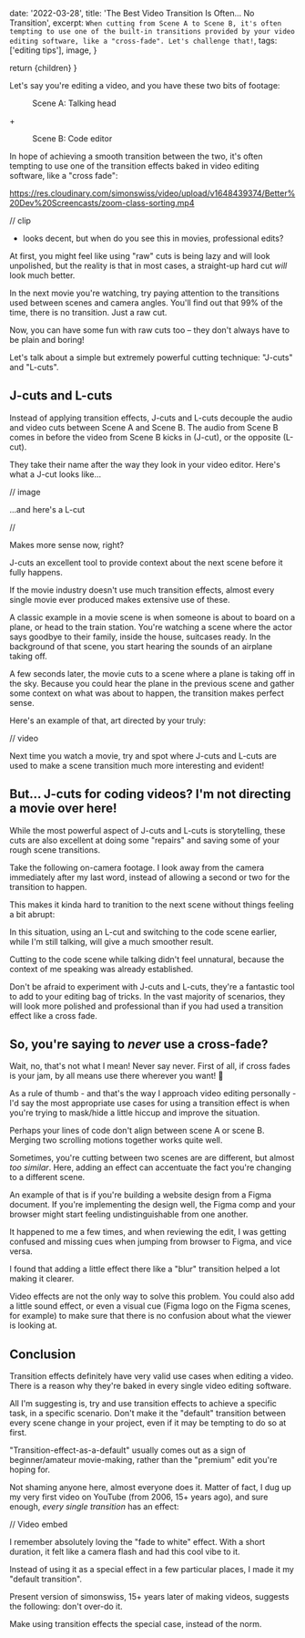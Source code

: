 
  date: '2022-03-28',
  title: 'The Best Video Transition Is Often... No Transition',
  excerpt: `When cutting from Scene A to Scene B, it's often tempting to use one of the built-in transitions provided by your video editing software, like a "cross-fade". Let's challenge that!`,
  tags: ['editing tips'],
  image,
}

  return <MarkdownLayout meta={meta}>{children}</MarkdownLayout>
}

Let's say you're editing a video, and you have these two bits of footage:

<div className="flex items-center gap-4">
  <figure className="mt-0">
    <Image src="https://placekitten.com/400/200" width={400} height={200} alt="" />
    <figcaption>Scene A: Talking head</figcaption>
  </figure>
  <span>+</span>
  <figure className="mt-0">
    <Image src="https://placekitten.com/400/200" width={400} height={200} alt="" />
    <figcaption>Scene B: Code editor</figcaption>
  </figure>
</div>

In hope of achieving a smooth transition between the two, it's often tempting to use one of the transition effects baked in video editing software, like a "cross fade":

https://res.cloudinary.com/simonswiss/video/upload/v1648439374/Better%20Dev%20Screencasts/zoom-class-sorting.mp4

// clip

- looks decent, but when do you see this in movies, professional edits?

At first, you might feel like using "raw" cuts is being lazy and will look unpolished, but the reality is that in most cases, a straight-up hard cut _will_ look much better.

In the next movie you're watching, try paying attention to the transitions used between scenes and camera angles. You'll find out that 99% of the time, there is no transition. Just a raw cut.

Now, you can have some fun with raw cuts too – they don't always have to be plain and boring!

Let's talk about a simple but extremely powerful cutting technique: "J-cuts" and "L-cuts".

## J-cuts and L-cuts

Instead of applying transition effects, J-cuts and L-cuts decouple the audio and video cuts between Scene A and Scene B. The audio from Scene B comes in before the video from Scene B kicks in (J-cut), or the opposite (L-cut).

They take their name after the way they look in your video editor. Here's what a J-cut looks like...

// image

...and here's a L-cut

//

Makes more sense now, right?

J-cuts an excellent tool to provide context about the next scene before it fully happens.

If the movie industry doesn't use much transition effects, almost every single movie ever produced makes extensive use of these.

A classic example in a movie scene is when someone is about to board on a plane, or head to the train station. You're watching a scene where the actor says goodbye to their family, inside the house, suitcases ready. In the background of that scene, you start hearing the sounds of an airplane taking off.

A few seconds later, the movie cuts to a scene where a plane is taking off in the sky. Because you could hear the plane in the previous scene and gather some context on what was about to happen, the transition makes perfect sense.

Here's an example of that, art directed by your truly:

// video

Next time you watch a movie, try and spot where J-cuts and L-cuts are used to make a scene transition much more interesting and evident!

## But... J-cuts for coding videos? I'm not directing a movie over here!

While the most powerful aspect of J-cuts and L-cuts is storytelling, these cuts are also excellent at doing some "repairs" and saving some of your rough scene transitions.

Take the following on-camera footage. I look away from the camera immediately after my last word, instead of allowing a second or two for the transition to happen.

This makes it kinda hard to tranition to the next scene without things feeling a bit abrupt:

In this situation, using an L-cut and switching to the code scene earlier, while I'm still talking, will give a much smoother result.

Cutting to the code scene while talking didn't feel unnatural, because the context of me speaking was already established.

Don't be afraid to experiment with J-cuts and L-cuts, they're a fantastic tool to add to your editing bag of tricks. In the vast majority of scenarios, they will look more polished and professional than if you had used a transition effect like a cross fade.

## So, you're saying to _never_ use a cross-fade?

Wait, no, that's not what I mean! Never say never. First of all, if cross fades is your jam, by all means use there wherever you want! 🤗

As a rule of thumb - and that's the way I approach video editing personally - I'd say the most appropriate use cases for using a transition effect is when you're trying to mask/hide a little hiccup and improve the situation.

Perhaps your lines of code don't align between scene A or scene B. Merging two scrolling motions together works quite well.

Sometimes, you're cutting between two scenes are are different, but almost _too similar_. Here, adding an effect can accentuate the fact you're changing to a different scene.

An example of that is if you're building a website design from a Figma document. If you're implementing the design well, the Figma comp and your browser might start feeling undistinguishable from one another.

It happened to me a few times, and when reviewing the edit, I was getting confused and missing cues when jumping from browser to Figma, and vice versa.

I found that adding a little effect there like a "blur" transition helped a lot making it clearer.

Video effects are not the only way to solve this problem. You could also add a little sound effect, or even a visual cue (Figma logo on the Figma scenes, for example) to make sure that there is no confusion about what the viewer is looking at.

## Conclusion

Transition effects definitely have very valid use cases when editing a video. There is a reason why they're baked in every single video editing software.

All I'm suggesting is, try and use transition effects to achieve a specific task, in a specific scenario. Don't make it the "default" transition between every scene change in your project, even if it may be tempting to do so at first.

"Transition-effect-as-a-default" usually comes out as a sign of beginner/amateur movie-making, rather than the "premium" edit you're hoping for.

Not shaming anyone here, almost everyone does it. Matter of fact, I dug up my very first video on YouTube (from 2006, 15+ years ago), and sure enough, _every single transition_ has an effect:

// Video embed

I remember absolutely loving the "fade to white" effect. With a short duration, it felt like a camera flash and had this cool vibe to it.

Instead of using it as a special effect in a few particular places, I made it my "default transition".

Present version of simonswiss, 15+ years later of making videos, suggests the following: don't over-do it.

Make using transition effects the special case, instead of the norm.
